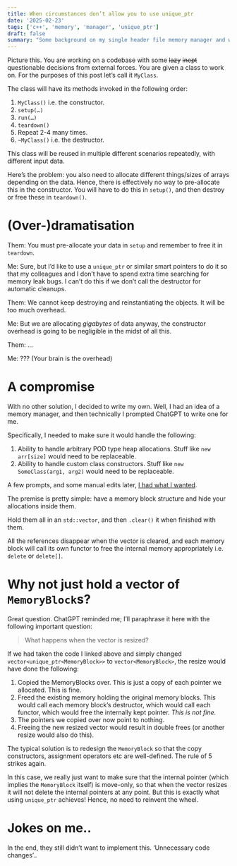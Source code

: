 ```yaml
---
title: When circumstances don’t allow you to use unique_ptr
date: '2025-02-23'
tags: ['c++', 'memory', 'manager', 'unique_ptr']
draft: false
summary: "Some background on my single header file memory manager and why I made it.."
---
```


Picture this. You are working on a codebase with some ~~lazy~~ ~~inept~~ questionable decisions from external forces. You are given a class to work on. For the purposes of this post let’s call it `MyClass`.

The class will have its methods invoked in the following order:

1. `MyClass()` i.e. the constructor.
2. `setup(…)`
3. `run(…)`
4. `teardown()`
5.  Repeat 2-4 many times.
6.  `~MyClass()` i.e. the destructor.

This class will be reused in multiple different scenarios repeatedly, with different input data.

Here’s the problem: you also need to allocate different things/sizes of arrays depending on the data. Hence, there is effectively no way to pre-allocate this in the constructor. You will have to do this in `setup()`, and then destroy or free these in `teardown()`.

# (Over-)dramatisation

Them: You must pre-allocate your data in `setup` and remember to free it in `teardown`. 

Me: Sure, but I’d like to use a `unique_ptr` or similar smart pointers to do it so that my colleagues and I don’t have to spend extra time searching for memory leak bugs. I can’t do this if we don’t call the destructor for automatic cleanups.

Them: We cannot keep destroying and reinstantiating the objects. It will be too much overhead.

Me: But we are allocating *gigabytes* of data anyway, the constructor overhead is going to be negligible in the midst of all this.

Them: …

Me: ??? (Your brain is the overhead)

# A compromise

With no other solution, I decided to write my own. Well, I had an idea of a memory manager, and then technically I prompted ChatGPT to write one for me. 

Specifically, I needed to make sure it would handle the following:

1. Ability to handle arbitrary POD type heap allocations. Stuff like `new arr[size]` would need to be replaceable.
2. Ability to handle custom class constructors. Stuff like `new SomeClass(arg1, arg2)` would need to be replaceable.

A few prompts, and some manual edits later, [I had what I wanted](https://github.com/icyveins7/memory-manager).

The premise is pretty simple: have a memory block structure and hide your allocations inside them.

Hold them all in an `std::vector`, and then `.clear()` it when finished with them.

All the references disappear when the vector is cleared, and each memory block will call its own functor to free the internal memory appropriately i.e. `delete` or `delete[]`.

# Why not just hold a vector of `MemoryBlock`s?

Great question. ChatGPT reminded me; I’ll paraphrase it here with the following important question:

> What happens when the vector is resized?

If we had taken the code I linked above and simply changed `vector<unique_ptr<MemoryBlock>>` to `vector<MemoryBlock>`, the resize would have done the following:

1. Copied the MemoryBlocks over. This is just a copy of each pointer we allocated. This is fine.
2. Freed the existing memory holding the original memory blocks. This would call each memory block’s destructor, which would call each functor, which would free the internally kept pointer. *This is not fine.*
3. The pointers we copied over now point to nothing.
4. Freeing the new resized vector would result in double frees (or another resize would also do this).

The typical solution is to redesign the `MemoryBlock` so that the copy constructors, assignment operators etc are well-defined. The rule of 5 strikes again.

In this case, we really just want to make sure that the internal pointer (which implies the `MemoryBlock` itself) is move-only, so that when the vector resizes it will not delete the internal pointers at any point. But this is exactly what using `unique_ptr` achieves! Hence, no need to reinvent the wheel.

# Jokes on me..

In the end, they still didn’t want to implement this. ‘Unnecessary code changes’..
